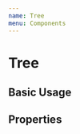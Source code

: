 ```yaml
---
name: Tree
menu: Components
---
```



# Tree

## Basic Usage

<Playground>
  <Tree items={[
  {
    "title": "another-building",
    "items": [
      {
        "title": "some-floor",
        "items": [
          {
            "title": "some-device"
          }
        ]
      },
      {
        "title": "--- Add floor ---",
      }
    ]
  },
  {
    "title": "gebouw",
    "collapsed": false,
    "items": [
      {
        "title": "some-floor",
        "items": [
          {
            "title": "some-device"
          }
        ]
      },
      {
        "title": "--- Add floor ---"
      }
    ]
  },
  {
    "title": "some-building",
    "items": [
      {
        "title": "some-floor",
        "items": [
          {
            "title": "some-device"
          }
        ]
      },
      {
        "title": "--- Add floor ---"
      }
    ]
  },
  {
    "title": "test-building",
    "items": [
      {
        "title": "some-floor",
        "items": [
          {
            "title": "some-device"
          }
        ]
      },
      {
        "title": "--- Add floor ---"
      }
    ]
  },
  {
    "title": "--- Add building ---"
  }
]} />
</Playground>

## Properties

<Props of={Tree}></Props>
